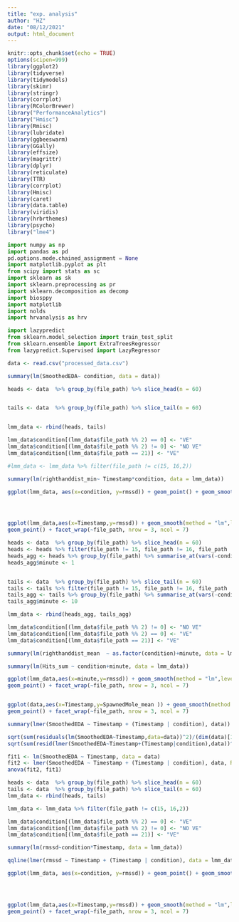 ```yaml
---
title: "exp. analysis"
author: "HZ"
date: "08/12/2021"
output: html_document
---
```


```r
knitr::opts_chunk$set(echo = TRUE)
options(scipen=999)
library(ggplot2)
library(tidyverse)
library(tidymodels)
library(skimr)
library(stringr)
library(corrplot)
library(RColorBrewer)
library("PerformanceAnalytics")
library("Hmisc")
library(Rmisc)
library(lubridate)
library(ggbeeswarm)
library(GGally)
library(effsize)
library(magrittr)
library(dplyr)
library(reticulate)
library(TTR)
library(corrplot)
library(Hmisc)
library(caret)
library(data.table)
library(viridis)
library(hrbrthemes)
library(psycho)
library("lme4")
```


```python
import numpy as np
import pandas as pd
pd.options.mode.chained_assignment = None 
import matplotlib.pyplot as plt
from scipy import stats as sc
import sklearn as sk
import sklearn.preprocessing as pr
import sklearn.decomposition as decomp
import biosppy
import matplotlib
import nolds
import hrvanalysis as hrv

import lazypredict
from sklearn.model_selection import train_test_split
from sklearn.ensemble import ExtraTreesRegressor
from lazypredict.Supervised import LazyRegressor

```

```r
data <- read.csv("processed_data.csv")

summary(lm(SmoothedEDA~ condition, data = data))
```

```r
heads <- data  %>% group_by(file_path) %>% slice_head(n = 60)


tails <- data  %>% group_by(file_path) %>% slice_tail(n = 60)


lmm_data <- rbind(heads, tails)

lmm_data$condition[(lmm_data$file_path %% 2) == 0] <- "VE"
lmm_data$condition[(lmm_data$file_path %% 2) != 0] <- "NO VE"
lmm_data$condition[(lmm_data$file_path == 21)] <- "VE"

#lmm_data <- lmm_data %>% filter(file_path != c(15, 16,2))

summary(lm(righthanddist_min~ Timestamp*condition, data = lmm_data))

ggplot(lmm_data, aes(x=condition, y=rmssd)) + geom_point() + geom_smooth(method = "lm")




ggplot(lmm_data,aes(x=Timestamp,y=rmssd)) + geom_smooth(method = "lm",level = 0.95) + 
geom_point() + facet_wrap(~file_path, nrow = 3, ncol = 7)

```

```r
heads <- data  %>% group_by(file_path) %>% slice_head(n = 60)
heads <- heads %>% filter(file_path != 15, file_path != 16, file_path != 15, file_path != 2)
heads_agg <- heads %>% group_by(file_path) %>% summarise_at(vars(-condition, -Timestamp), funs(mean(., na.rm=TRUE)))
heads_agg$minute <- 1


tails <- data  %>% group_by(file_path) %>% slice_tail(n = 60)
tails <- tails %>% filter(file_path != 15, file_path != 16, file_path != 2)
tails_agg <- tails %>% group_by(file_path) %>% summarise_at(vars(-condition, -Timestamp), funs(mean(., na.rm=TRUE)))
tails_agg$minute <- 10

lmm_data <- rbind(heads_agg, tails_agg)

lmm_data$condition[(lmm_data$file_path %% 2) != 0] <- "NO VE"
lmm_data$condition[(lmm_data$file_path %% 2) == 0] <- "VE"
lmm_data$condition[(lmm_data$file_path == 21)] <- "VE"

summary(lm(righthanddist_mean  ~ as.factor(condition)+minute, data = lmm_data))

summary(lm(Hits_sum ~ condition+minute, data = lmm_data))

ggplot(lmm_data,aes(x=minute,y=rmssd)) + geom_smooth(method = "lm",level = 0.95) + 
geom_point() + facet_wrap(~file_path, nrow = 3, ncol = 7)


ggplot(data,aes(x=Timestamp,y=SpawnedMole_mean )) + geom_smooth(method = "lm",level = 0.95) + 
geom_point() + facet_wrap(~file_path, nrow = 3, ncol = 7)

```


```r
summary(lmer(SmoothedEDA ~ Timestamp + (Timestamp | condition), data))

sqrt(sum(residuals(lm(SmoothedEDA~Timestamp,data=data))^2)/(dim(data)[1]-2))
sqrt(sum(resid(lmer(SmoothedEDA~Timestamp+(Timestamp|condition),data))^2)/(dim(data)[1]-2))

fit1 <- lm(SmoothedEDA ~ Timestamp, data = data)
fit2 <- lmer(SmoothedEDA ~ Timestamp + (Timestamp | condition), data, REML = FALSE)
anova(fit2, fit1)
```

```r
heads <- data  %>% group_by(file_path) %>% slice_head(n = 60)
tails <- data  %>% group_by(file_path) %>% slice_tail(n = 60)
lmm_data <- rbind(heads, tails)

lmm_data <- lmm_data %>% filter(file_path != c(15, 16,2))

lmm_data$condition[(lmm_data$file_path %% 2) == 0] <- "VE"
lmm_data$condition[(lmm_data$file_path %% 2) != 0] <- "NO VE"
lmm_data$condition[(lmm_data$file_path == 21)] <- "VE"

summary(lm(rmssd~condition*Timestamp, data = lmm_data))

qqline(lmer(rmssd ~ Timestamp + (Timestamp | condition), data = lmm_data))

ggplot(lmm_data, aes(x=condition, y=rmssd)) + geom_point() + geom_smooth(method = "lm")




ggplot(lmm_data,aes(x=Timestamp,y=rmssd)) + geom_smooth(method = "lm",level = 0.95) + 
geom_point() + facet_wrap(~file_path, nrow = 3, ncol = 7)

```





